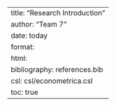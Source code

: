 ---
title: "Research Introduction"
author: "Team 7"
date: today
format: 
  html:
    bibliography: references.bib
    csl: csl/econometrica.csl
    toc: true
---
